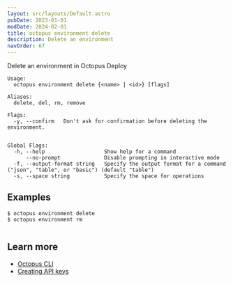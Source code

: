 ```yaml
---
layout: src/layouts/Default.astro
pubDate: 2023-01-01
modDate: 2024-02-01
title: octopus environment delete
description: Delete an environment
navOrder: 67
---
```


Delete an environment in Octopus Deploy

```
Usage:
  octopus environment delete {<name> | <id>} [flags]

Aliases:
  delete, del, rm, remove

Flags:
  -y, --confirm   Don't ask for confirmation before deleting the environment.


Global Flags:
  -h, --help                   Show help for a command
      --no-prompt              Disable prompting in interactive mode
  -f, --output-format string   Specify the output format for a command ("json", "table", or "basic") (default "table")
  -s, --space string           Specify the space for operations

```

## Examples

<SamplesInstance />

```
$ octopus environment delete
$ octopus environment rm


```

## Learn more

- [Octopus CLI](/docs/octopus-rest-api/cli)
- [Creating API keys](/docs/octopus-rest-api/how-to-create-an-api-key)